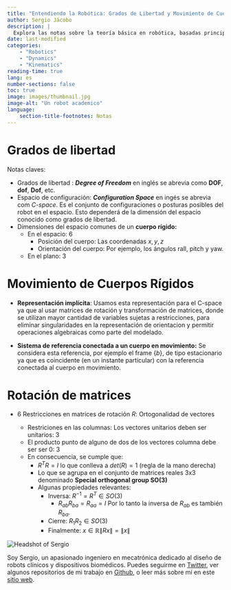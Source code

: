 ```yaml
---
title: "Entendiendo la Robótica: Grados de Libertad y Movimiento de Cuerpos Rígido"
author: Sergio Jácobo
description: |
  Explora las notas sobre la teoría básica en robótica, basadas principalmente en el libro Modern Robotics de Kevin M. Lynch y Frank C. Park.
date: last-modified
categories: 
    - "Robotics"
    - "Dynamics"
    - "Kinematics"
reading-time: true
lang: es
number-sections: false
toc: true
image: images/thumbnail.jpg
image-alt: "Un robot academico"
language: 
    section-title-footnotes: Notas
---
```


# Grados de libertad

Notas claves:

-   Grados de libertad : ***Degree of Freedom*** en inglés se abrevia como **DOF**, **dof**, **Dof**, etc.
-   Espacio de configuración: ***Configuration Space*** en ingés se abrevia com *C-space*. Es el conjunto de configuraciones o posturas posibles del robot en el espacio. Esto dependerá de la dimensión del espacio conocido como grados de libertad.\
-   Dimensiones del espacio comunes de un **cuerpo rígido:**
    -   En el espacio: 6
        -   Posición del cuerpo: Las coordenadas $x,y,z$
        -   Orientación del cuerpo: Por ejemplo, los ángulos rall, pitch y yaw.
    -   En el plano: 3

# Movimiento de Cuerpos Rígidos

-   **Representación implícita**: Usamos esta representación para el C-space ya que al usar matrices de rotación y transformación de matrices, donde se utilizan mayor cantidad de variables sujetas a restricciones, para eliminar singularidades en la representación de orientacion y permitir operaciones algebraicas como parte del modelado.

-   **Sistema de referencia conectada a un cuerpo en movimiento:** Se considera esta referencia, por ejemplo el frame $\{b\}$, de tipo estacionario ya que es coincidente (en un instante particular) con la referencia conectada al cuerpo en movimiento.

# Rotación de matrices

-   6 Restricciones en matrices de rotación $R$: Ortogonalidad de vectores

    -   Restriciones en las columnas: Los vectores unitarios deben ser unitarios: 3
    -   El producto punto de alguno de dos de los vectores columna debe ser ser 0: 3
    -   En consecuencia, se cumple que:
        -   $R^{T}R = I$ lo que conlleva a $det(R) = 1$ (regla de la mano derecha)
        -   Lo que se agrupa en el conjunto de matrices reales 3x3 denominado **Special orthogonal group SO(3)**
        -   Algunas propiedades relevantes:
            -   Inversa: $R^{-1} = R^{T} \in SO(3)$
                -   $R_{ab}R_{ba}=R_{aa}=I$ Por lo tanto la inversa de $R_{ab}$ es también $R_{ba}$.
            -   Cierre: $R_1 R_2 \in SO(3)$
            -   Finalmente: $x \in \mathbb{R} \left \| Rx \right \| = \left \| x \right \|$

::: {.further-info}
::: grid
::: {.g-col-12 .g-col-md-12}
::: {.bio-footer}
<img src="../../../../../images/sergio-bio.jpg" alt="Headshot of Sergio" class="img-footer">
<div class="p-footer">
  Soy Sergio, un apasionado ingeniero en mecatrónica dedicado al diseño de robots clínicos y dispositivos biomédicos. Puedes seguirme en [Twitter](https://twitter.com/JacoboZavaleta), ver algunos repositorios de mi trabajo en [Github](https://www.github.com/SJacoboZavaleta), o leer más sobre mí en este [sitio web](../../../../../about.qmd).
</div>
:::

:::

:::
:::

